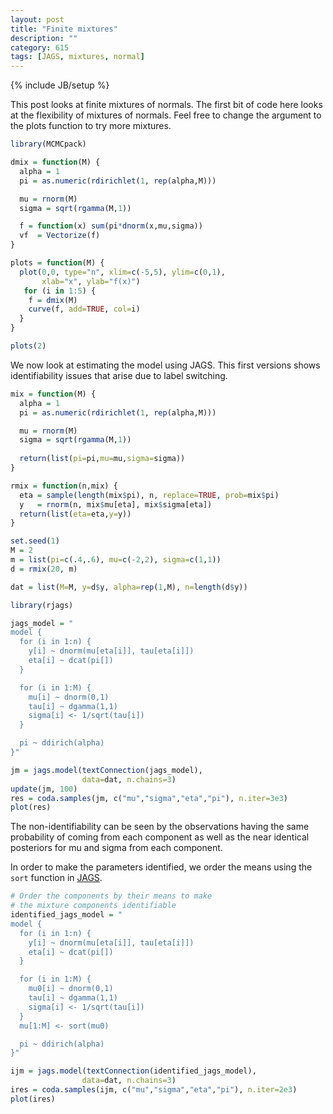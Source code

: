 ```yaml
---
layout: post
title: "Finite mixtures"
description: ""
category: 615
tags: [JAGS, mixtures, normal]
---
```

{% include JB/setup %}


This post looks at finite mixtures of normals. The first bit of code here looks at the flexibility of mixtures of normals. Feel free to change the argument to the plots function to try more mixtures.

```r
library(MCMCpack)

dmix = function(M) {
  alpha = 1
  pi = as.numeric(rdirichlet(1, rep(alpha,M)))

  mu = rnorm(M)
  sigma = sqrt(rgamma(M,1))

  f = function(x) sum(pi*dnorm(x,mu,sigma))
  vf  = Vectorize(f)
}

plots = function(M) {
  plot(0,0, type="n", xlim=c(-5,5), ylim=c(0,1), 
       xlab="x", ylab="f(x)")
   for (i in 1:5) {
    f = dmix(M)
    curve(f, add=TRUE, col=i)
  }
}

plots(2)
```

We now look at estimating the model using JAGS. This first versions shows identifiability issues that arise due to label switching. 

```r
mix = function(M) {
  alpha = 1
  pi = as.numeric(rdirichlet(1, rep(alpha,M)))

  mu = rnorm(M)
  sigma = sqrt(rgamma(M,1))
  
  return(list(pi=pi,mu=mu,sigma=sigma))
}

rmix = function(n,mix) {
  eta = sample(length(mix$pi), n, replace=TRUE, prob=mix$pi)
  y   = rnorm(n, mix$mu[eta], mix$sigma[eta])
  return(list(eta=eta,y=y))
}

set.seed(1)
M = 2
m = list(pi=c(.4,.6), mu=c(-2,2), sigma=c(1,1))
d = rmix(20, m)

dat = list(M=M, y=d$y, alpha=rep(1,M), n=length(d$y))

library(rjags)

jags_model = "
model {
  for (i in 1:n) {
    y[i] ~ dnorm(mu[eta[i]], tau[eta[i]])
    eta[i] ~ dcat(pi[])
  }

  for (i in 1:M) {
    mu[i] ~ dnorm(0,1)
    tau[i] ~ dgamma(1,1)
    sigma[i] <- 1/sqrt(tau[i])
  }

  pi ~ ddirich(alpha)
}"

jm = jags.model(textConnection(jags_model), 
                data=dat, n.chains=3)
update(jm, 100)
res = coda.samples(jm, c("mu","sigma","eta","pi"), n.iter=3e3)
plot(res)
```

The non-identifiability can be seen by the observations having the same probability of coming from each component as well as the near identical posteriors for mu and sigma from each component. 

In order to make the parameters identified, we order the means using the `sort` function in [JAGS](http://mcmc-jags.sourceforge.net/). 

```r
# Order the components by their means to make 
# the mixture components identifiable
identified_jags_model = "
model {
  for (i in 1:n) {
    y[i] ~ dnorm(mu[eta[i]], tau[eta[i]])
    eta[i] ~ dcat(pi[])
  }

  for (i in 1:M) {
    mu0[i] ~ dnorm(0,1)
    tau[i] ~ dgamma(1,1)
    sigma[i] <- 1/sqrt(tau[i])
  }
  mu[1:M] <- sort(mu0)

  pi ~ ddirich(alpha)
}"

ijm = jags.model(textConnection(identified_jags_model), 
                data=dat, n.chains=3)
ires = coda.samples(ijm, c("mu","sigma","eta","pi"), n.iter=2e3)
plot(ires)
```



